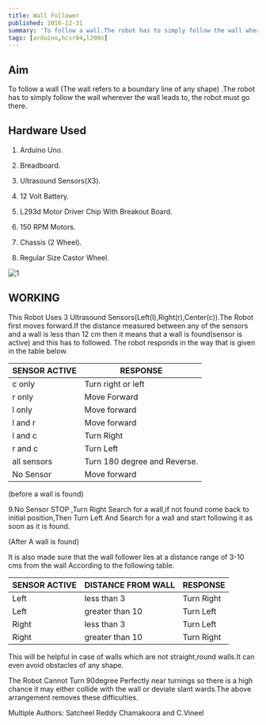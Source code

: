 ```yaml
---
title: Wall Follower 
published: 2016-12-31
summary: 'To follow a wall.The robot has to simply follow the wall wherever the wall leads to, the robot must go there.'
tags: [arduino,hcsr04,l298n]
---
```

## Aim
To follow a wall (The wall refers to a boundary line of any shape) .The robot has to simply follow the wall wherever the wall leads to, the robot must go there.



## Hardware Used

1. Arduino Uno.

2. Breadboard.

3. Ultrasound Sensors(X3).

4. 12 Volt Battery.

5. L293d Motor Driver Chip With Breakout Board.

6. 150 RPM Motors.

7. Chassis (2 Wheel).

8. Regular Size Castor Wheel.



<Image
  src='/static/images/blog/thumbnails/Wall Follower.png'
  alt='1'
  width='auto'
  height='auto'
/>
## WORKING
This Robot Uses 3 Ultrasound Sensors(Left(l),Right(r),Center(c)).The Robot first moves forward.If the distance measured between any of the sensors and a wall is less than 12 cm then it means that a wall is found(sensor is active) and this has to followed. The robot responds in the way that is given in the table below.

SENSOR ACTIVE |                RESPONSE|
--------------|------------------------
c only     |              Turn right or left
r only     |              Move Forward
l only    |                Move forward
l and r     |             Move forward
l and c    |          Turn Right
r and c        |         Turn Left
all sensors   |      Turn 180 degree and Reverse.
No Sensor   |        Move forward

(before a wall is found)

9.No Sensor           STOP ,Turn Right Search for a wall,if not found come back to initial position,Then Turn Left And Search for a wall and start following it as soon as it is found.

(After A wall is found)

It is also made sure that the wall follower lies at a distance range of 3-10 cms from the wall According to the following table.

SENSOR ACTIVE |     DISTANCE FROM WALL |     RESPONSE
--------------|------------------------|--------------
Left           |                less than 3          |                      Turn Right
Left           |               greater than 10         |               Turn Left
Right          |              less than 3              |                  Turn Left
Right          |              greater than 10            |           Turn Right

This will be helpful in case of walls which are not straight,round walls.It can even avoid obstacles of any shape.

The Robot Cannot Turn 90degree Perfectly near turnings  so there is a high chance it may  either collide with the wall or deviate slant wards.The above arrangement removes these difficulties.


<EmbedItem url='https://www.youtube.com/embed/D0oTSD_81vU' />

Multiple Authors: Satcheel Reddy Chamakoora and C.Vineel
